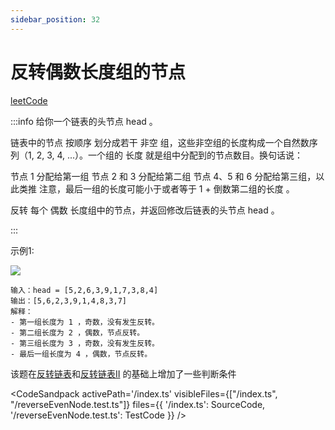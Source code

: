 ```yaml
---
sidebar_position: 32
---
```



# 反转偶数长度组的节点



[leetCode](https://leetcode.cn/problems/reverse-nodes-in-even-length-groups/description/)

:::info
给你一个链表的头节点 head 。

链表中的节点 按顺序 划分成若干 非空 组，这些非空组的长度构成一个自然数序列（1, 2, 3, 4, ...）。一个组的 长度 就是组中分配到的节点数目。换句话说：

节点 1 分配给第一组
节点 2 和 3 分配给第二组
节点 4、5 和 6 分配给第三组，以此类推
注意，最后一组的长度可能小于或者等于 1 + 倒数第二组的长度 。

反转 每个 偶数 长度组中的节点，并返回修改后链表的头节点 head 。

:::

示例1:

![](https://assets.leetcode.com/uploads/2021/10/25/eg1.png)

```
输入：head = [5,2,6,3,9,1,7,3,8,4]
输出：[5,6,2,3,9,1,4,8,3,7]
解释：
- 第一组长度为 1 ，奇数，没有发生反转。
- 第二组长度为 2 ，偶数，节点反转。
- 第三组长度为 3 ，奇数，没有发生反转。
- 最后一组长度为 4 ，偶数，节点反转。
```

该题在[反转链表](/docs/algo-linkList/leetCode/reverseLinkList/)和[反转链表II](/docs/algo-linkList/leetCode/reverseLinkListII/)
的基础上增加了一些判断条件


<CodeSandpack
  activePath='/index.ts'
  visibleFiles={["/index.ts", "/reverseEvenNode.test.ts"]}
  files={{
    '/index.ts': SourceCode,
    '/reverseEvenNode.test.ts': TestCode
  }}
/>